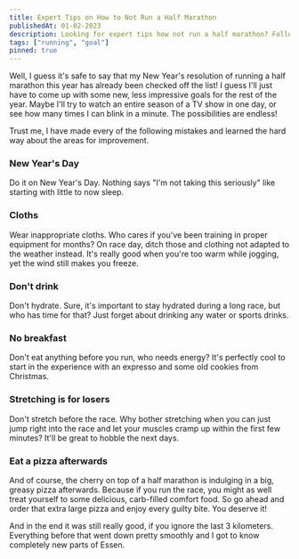 ```yaml
---
title: Expert Tips on How to Not Run a Half Marathon
publishedAt: 01-02-2023
description: Looking for expert tips how not run a half marathon? Follow these expert tips. Whether you're a seasoned runner or just starting out, these tips will ensure you don't even make it to the starting line. Happy running!
tags: ["running", "goal"]
pinned: true
---
```


Well, I guess it's safe to say that my New Year's resolution of running a half marathon this year has already been checked off the list! I guess I'll just have to come up with some new, less impressive goals for the rest of the year. Maybe I'll try to watch an entire season of a TV show in one day, or see how many times I can blink in a minute. The possibilities are endless!

Trust me, I have made every of the following mistakes and learned the hard way about the areas for improvement. 

### New Year's Day
Do it on New Year's Day. Nothing says "I'm not taking this seriously" like starting with little to now sleep. 

### Cloths
Wear inappropriate cloths. Who cares if you've been training in proper equipment for months? On race day, ditch those and clothing not adapted to the weather instead. It's really good when you're too warm while jogging, yet the wind still makes you freeze. 

### Don't drink
Don't hydrate. Sure, it's important to stay hydrated during a long race, but who has time for that? Just forget about drinking any water or sports drinks. 

### No breakfast
Don't eat anything before you run, who needs energy? It's perfectly cool to start in the experience with an expresso and some old cookies from Christmas. 

### Stretching is for losers
Don't stretch before the race. Why bother stretching when you can just jump right into the race and let your muscles cramp up within the first few minutes? It'll be great to hobble the next days.

### Eat a pizza afterwards
And of course, the cherry on top of a half marathon is indulging in a big, greasy pizza afterwards. Because if you run the race, you might as well treat yourself to some delicious, carb-filled comfort food. So go ahead and order that extra large pizza and enjoy every guilty bite. You deserve it!

And in the end it was still really good, if you ignore the last 3 kilometers. Everything before that went down pretty smoothly and I got to know completely new parts of Essen. 


<div class="strava-embed-placeholder w-full" data-embed-type="activity" data-embed-id="8320218564"></div><script src="https://strava-embeds.com/embed.js"></script>